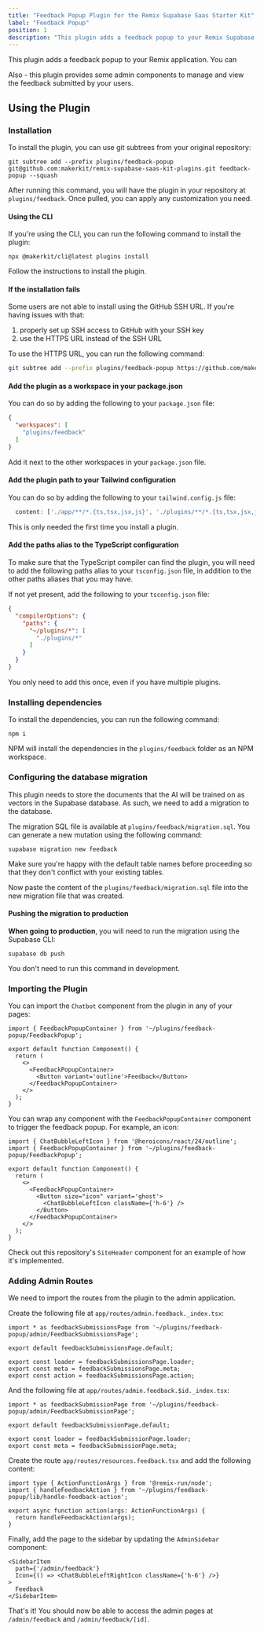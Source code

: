 ```yaml
---
title: "Feedback Popup Plugin for the Remix Supabase Saas Starter Kit"
label: "Feedback Popup"
position: 1
description: "This plugin adds a feedback popup to your Remix Supabase application. You can import this component anywhere in your application. Also - this plugin provides some admin components to manage and view the feedback submitted by your users."
---
```


This plugin adds a feedback popup to your Remix application. You can

Also - this plugin provides some admin components to manage and view the
feedback submitted by your users.

## Using the Plugin

### Installation

To install the plugin, you can use git subtrees from your original repository:

```
git subtree add --prefix plugins/feedback-popup git@github.com:makerkit/remix-supabase-saas-kit-plugins.git feedback-popup --squash
```

After running this command, you will have the plugin in your repository at
`plugins/feedback`. Once pulled, you can apply any customization you need.

#### Using the CLI

If you're using the CLI, you can run the following command to install the plugin:

```
npx @makerkit/cli@latest plugins install
```

Follow the instructions to install the plugin.

#### If the installation fails

Some users are not able to install using the GitHub SSH URL. If you're having issues with that:

1. properly set up SSH access to GitHub with your SSH key
2. use the HTTPS URL instead of the SSH URL

To use the HTTPS URL, you can run the following command:

```bash
git subtree add --prefix plugins/feedback-popup https://github.com/makerkit/remix-supabase-saas-kit-plugins feedback-popup --squash
```

#### Add the plugin as a workspace in your package.json

You can do so by adding the following to your `package.json` file:

```json
{
  "workspaces": [
    "plugins/feedback"
  ]
}
```

Add it next to the other workspaces in your `package.json` file.

#### Add the plugin path to your Tailwind configuration

You can do so by adding the following to your `tailwind.config.js` file:

```js
  content: ['./app/**/*.{ts,tsx,jsx,js}', './plugins/**/*.{ts,tsx,jsx,js}'],
```

This is only needed the first time you install a plugin.

#### Add the paths alias to the TypeScript configuration

To make sure that the TypeScript compiler can find the plugin, you will need
to add the following paths alias to your `tsconfig.json` file, in addition
to the other paths aliases that you may have.

If not yet present, add the following to your `tsconfig.json` file:

```json
{
  "compilerOptions": {
    "paths": {
      "~/plugins/*": [
        "./plugins/*"
      ]
    }
  }
}
```

You only need to add this once, even if you have multiple plugins.

### Installing dependencies

To install the dependencies, you can run the following command:

```
npm i
```

NPM will install the dependencies in the `plugins/feedback` folder as an NPM
workspace.

### Configuring the database migration

This plugin needs to store the documents that the AI will be trained on as
vectors in the Supabase database. As such, we need to add a migration to the
database.

The migration SQL file is available at `plugins/feedback/migration.sql`. You
can generate a new mutation using the following command:

```
supabase migration new feedback
```

Make sure you're happy with the default table names before proceeding so
that they don't conflict with your existing tables.

Now paste the content of the `plugins/feedback/migration.sql` file into the
new migration file that was created.

#### Pushing the migration to production

**When going to production**, you will need to run the migration using the
Supabase CLI:

```
supabase db push
```

You don't need to run this command in development.

### Importing the Plugin

You can import the `Chatbot` component from the plugin in any of your pages:

```tsx
import { FeedbackPopupContainer } from '~/plugins/feedback-popup/FeedbackPopup';

export default function Component() {
  return (
    <>
      <FeedbackPopupContainer>
        <Button variant='outline'>Feedback</Button>
      </FeedbackPopupContainer>
    </>
  );
}
```

You can wrap any component with the `FeedbackPopupContainer` component to
trigger the feedback popup. For example, an icon:

```tsx
import { ChatBubbleLeftIcon } from '@heroicons/react/24/outline';
import { FeedbackPopupContainer } from '~/plugins/feedback-popup/FeedbackPopup';

export default function Component() {
  return (
    <>
      <FeedbackPopupContainer>
        <Button size="icon" variant='ghost'>
          <ChatBubbleLeftIcon className={'h-6'} />
        </Button>
      </FeedbackPopupContainer>
    </>
  );
}
```

Check out this repository's `SiteHeader` component for an example of how it's implemented.

### Adding Admin Routes

We need to import the routes from the plugin to the admin application.

Create the following file at `app/routes/admin.feedback._index.tsx`:

```tsx
import * as feedbackSubmissionsPage from '~/plugins/feedback-popup/admin/FeedbackSubmissionsPage';

export default feedbackSubmissionsPage.default;

export const loader = feedbackSubmissionsPage.loader;
export const meta = feedbackSubmissionsPage.meta;
export const action = feedbackSubmissionsPage.action;
```

And the following file at `app/routes/admin.feedback.$id._index.tsx`:

```tsx
import * as feedbackSubmissionPage from '~/plugins/feedback-popup/admin/FeedbackSubmissionPage';

export default feedbackSubmissionPage.default;

export const loader = feedbackSubmissionPage.loader;
export const meta = feedbackSubmissionPage.meta;
```

Create the route `app/routes/resources.feedback.tsx` and add the following
content:

```tsx
import type { ActionFunctionArgs } from '@remix-run/node';
import { handleFeedbackAction } from '~/plugins/feedback-popup/lib/handle-feedback-action';

export async function action(args: ActionFunctionArgs) {
  return handleFeedbackAction(args);
}
```

Finally, add the page to the sidebar by updating the `AdminSidebar` component:

```tsx
<SidebarItem
  path={'/admin/feedback'}
  Icon={() => <ChatBubbleLeftRightIcon className={'h-6'} />}
>
  Feedback
</SidebarItem>
```

That's it! You should now be able to access the admin pages at `/admin/feedback` and `/admin/feedback/[id]`.